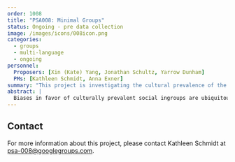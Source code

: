```yaml
---
order: 1008
title: "PSA008: Minimal Groups"
status: Ongoing - pre data collection
image: /images/icons/008icon.png
categories:
  - groups
  - multi-language
  - ongoing
personnel:
  Proposers: [Xin (Kate) Yang, Jonathan Schultz, Yarrow Dunham]
  PMs: [Kathleen Schmidt, Anna Exner]
summary: "This project is investigating the cultural prevalence of the minimal group effect and comparing it to two forms of real-group bias."
abstract: |
  Biases in favor of culturally prevalent social ingroups are ubiquitous, but random assignment to meaningless experimentally created social groups is also sufficient to create ingroup biases (i.e., the minimal group effect; MGE). Thus, the extent to which ingroup bias arises from specific social contexts versus more general psychological tendencies remains unclear. This registered report focuses on three questions. First, how culturally prevalent is the MGE? Second, how do critical cultural and individual factors moderate its strength? Third, does the MGE meaningfully relate to culturally salient real-world ingroup biases? Here we compare the MGE to bias in favor of a family member (i.e., first cousin) and a national ingroup member. We propose to recruit a sample of > 200 participants in each of > 50 nations to examine these questions and advance our understanding of the psychological foundations and cultural prevalence of ingroup bias. 
---
```


## Contact

For more information about this project, please contact Kathleen Schmidt at [psa-008@googlegroups.com](psa-008@googlegroups.com).
